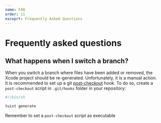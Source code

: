 ```yaml
---
name: FAQ
order: 11
exceprt: Frequently Asked Questions
---
```


# Frequently asked questions

## What happens when I switch a branch?

When you switch a branch where files have been added or removed, the Xcode project should be re-generated. Unfortunately, it is a manual action. It is recommended to set up a git [post-checkout](https://www.git-scm.com/docs/githooks#_post_checkout) hook. To do so, create a `post-checkout` script in `.git/hooks` folder in your repository:

```bash
#!/bin/sh

tuist generate
```

Remember to set a `post-checkout` script as executable

